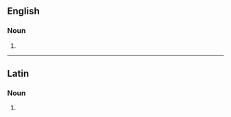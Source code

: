 {{also|amöbas|amœbas}}

==English==

===Noun===
{{head|en|noun plural form}}

# {{plural of|amoeba|lang=en}}

----

==Latin==

===Noun===
{{la-noun-form|amoebās}}

# {{inflection of|amoeba||acc|p|lang=la}}